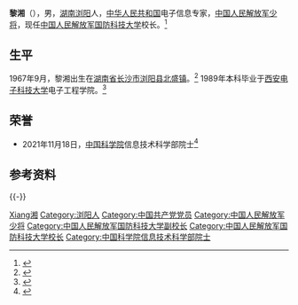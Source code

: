 {{Infobox officeholder
| 图像        = 
| 图像说明    = 
| 职务1       = [[中国人民解放军国防科技大学|中国人民解放军国防科技大学]]校长
| 就任日期1   = 2019年12月
| 卸任日期1   = 
| 前任1       = [[邓小刚_(流体力学家)|邓小刚]]
| 继任1       = 
| 职务2       = 
| 就任日期2   = 
| 卸任日期2   = 
| 前任2       = 
| 继任2       = 
| 职务3       = 
| 就任日期3   = 
| 卸任日期3   = 
| 前任3       = 
| 继任3       = 
| 职务4       = 
| 就任日期4   = 
| 卸任日期4   = 
| 前任4       = 
| 继任4       = 
| 姓名        = 黎湘
| 原名        = 
| 出生日期    = {{birth year and age|1967|09}}
| 出生地点    = {{CHN}}[[湖南省|湖南省]][[长沙市|长沙市]][[浏阳市|浏阳县]][[北盛镇|北盛镇]]
| 逝世日期    = <!-- {{death date and age|}}（死亡在前，出生在后）{{death year and age| }} -->
| 逝世地点    = 
| 政党        = {{CPC}}
| 父母        = 
| 配偶        = <!--{{marriage|姓名|}} -->
| 子女        = 
| 亲属        = 
| 信仰        = 
| 母校        = 
| 网站        = 
| 别名        = 
| 军衔        = [[File:PLAMjGeneral_r.svg.png|50px]] 少将
| 效忠        = {{PRC}}
| 服务        = {{PLA-Army}}
| 服役期间    = 
| 阶级        = 
| 队          = 
| 战争        = 
| 获奖        = 
| 著作        = 
| 签名        = 
| 脚注        = 
}}
'''黎湘'''（{{bd|1967年|9月||catIdx=Li黎湘}}），男，[[湖南省|湖南]][[浏阳市|浏阳]]人，[[中华人民共和国|中华人民共和国]]电子信息专家，[[中国人民解放军少将|中国人民解放军少将]]，现任[[中国人民解放军国防科技大学|中国人民解放军国防科技大学]]校长。<ref>{{Cite web|title=国防科大校长已调整，中候补邓小刚卸任|url=http://www.bjnews.com.cn/feature/2019/12/19/664112.html|accessdate=2020-08-08|last=|work=新京报网|archive-date=2020-02-06|archive-url=https://web.archive.org/web/20200206220012/http://www.bjnews.com.cn/feature/2019/12/19/664112.html|dead-url=no}}</ref>

==生平==
1967年9月，黎湘出生在[[湖南省|湖南省]][[长沙市|长沙市]][[浏阳市|浏阳县]][[北盛镇|北盛镇]]。<ref>{{cite news |author1=周婵 |title=浏阳籍两院院士已达11位！这是我们该追的星！ |url=https://new.qq.com/rain/a/20211118A04JXM00 |accessdate=2021-11-18 |work=腾讯 |date=2021-11-18}}</ref> 1989年本科毕业于[[西安电子科技大学|西安电子科技大学]]电子工程学院。<ref>{{Cite web|title=电子工程学院校友黎湘当选中科院院士|url=https://see.xidian.edu.cn/html/news/11128.html|access-date=2021-12-09|author=|date=2021-11-19|publisher=西安电子科技大学}}</ref>

==荣誉==
*2021年11月18日，[[中国科学院|中国科学院]]信息技术科学部院士<ref>{{cite news |author1=王铭俊 |title=祝贺！5位在湘专家当选两院院士 |url=https://hunan.voc.com.cn/article/202111/202111180840209353.html |accessdate=2021-11-18 |work=华声在线 |date=2021-11-18}}</ref>

== 参考资料 ==
{{reflist}}

{{-}}
{{s-start}}
{{s-edu}}
{{s-bef|before=[[邓小刚_(流体力学家)|邓小刚]]}}
{{s-ttl|title=[[中国人民解放军国防科技大学|中国人民解放军国防科技大学]]校长|years=2019年－}}
{{s-inc}}
{{s-end}}

{{世界一流大学建设高校校长}}
{{中国科学院信息技术科学部院士}}
{{2013、2014年度“长江学者奖励计划”特聘教授}}
{{Authority control}}

{{DEFAULTSORT:Li黎}}
[[Category:黎姓|Xiang湘]]
[[Category:浏阳人|Category:浏阳人]]
[[Category:中国共产党党员|Category:中国共产党党员]]
[[Category:中国人民解放军少将|Category:中国人民解放军少将]]
[[Category:中国人民解放军国防科技大学副校长|Category:中国人民解放军国防科技大学副校长]]
[[Category:中国人民解放军国防科技大学校长|Category:中国人民解放军国防科技大学校长]]
[[Category:中国科学院信息技术科学部院士|Category:中国科学院信息技术科学部院士]]


{{中国人物小作品}}